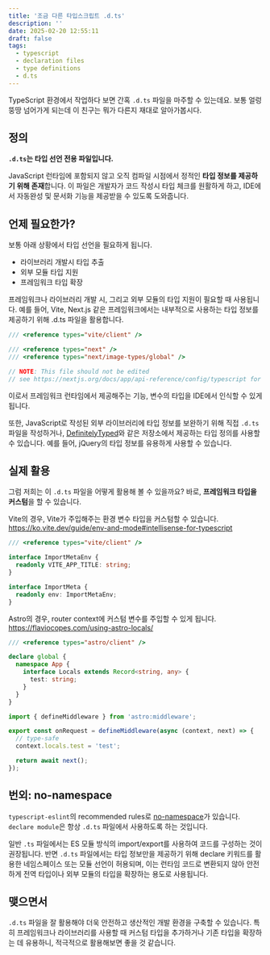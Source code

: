 ```yaml
---
title: '조금 다른 타입스크립트 .d.ts'
description: ''
date: 2025-02-20 12:55:11
draft: false
tags:
  - typescript
  - declaration files
  - type definitions
  - d.ts
---
```


TypeScript 환경에서 작업하다 보면 간혹 `.d.ts` 파일을 마주할 수 있는데요.
보통 얼렁뚱땅 넘어가게 되는데 이 친구는 뭐가 다른지 재대로 알아가봅시다.

## 정의

**`.d.ts`는 타입 선언 전용 파일입니다.**

JavaScript 런타임에 포함되지 않고 오직 컴파일 시점에서 정적인 **타입 정보를 제공하기 위해 존재**합니다. 이 파일은 개발자가 코드 작성시 타입 체크를 원활하게 하고, IDE에서 자동완성 및 문서화 기능을 제공받을 수 있도록 도와줍니다.

## 언제 필요한가?

보통 아래 상황에서 타입 선언을 필요하게 됩니다.

- 라이브러리 개발시 타입 추출
- 외부 모듈 타입 지원
- 프레임워크 타입 확장

프레임워크나 라이브러리 개발 시, 그리고 외부 모듈의 타입 지원이 필요할 때 사용됩니다.
예를 들어, Vite, Next.js 같은 프레임워크에서는 내부적으로 사용하는 타입 정보를 제공하기 위해 .d.ts 파일을 활용합니다.

```ts title="vite-env.d.ts"
/// <reference types="vite/client" />
```

```ts title="next-env.d.ts"
/// <reference types="next" />
/// <reference types="next/image-types/global" />

// NOTE: This file should not be edited
// see https://nextjs.org/docs/app/api-reference/config/typescript for more information.
```

이로서 프레임워크 런타임에서 제공해주는 기능, 변수의 타입을 IDE에서 인식할 수 있게 됩니다.

또한, JavaScript로 작성된 외부 라이브러리에 타입 정보를 보완하기 위해 직접 `.d.ts` 파일을 작성하거나, [DefinitelyTyped](https://github.com/DefinitelyTyped/DefinitelyTyped)와 같은 저장소에서 제공하는 타입 정의를 사용할 수 있습니다. 예를 들어, jQuery의 타입 정보를 유용하게 사용할 수 있습니다.

## 실제 활용

그럼 저희는 이 `.d.ts` 파일을 어떻게 활용해 볼 수 있을까요?
바로, **프레임워크 타입을 커스텀**을 할 수 있습니다.

Vite의 경우, Vite가 주입해주는 환경 변수 타입을 커스텀할 수 있습니다.
https://ko.vite.dev/guide/env-and-mode#intellisense-for-typescript

```ts title="vite-env.d.ts"
/// <reference types="vite/client" />

interface ImportMetaEnv {
  readonly VITE_APP_TITLE: string;
}

interface ImportMeta {
  readonly env: ImportMetaEnv;
}
```

Astro의 경우, router context에 커스텀 변수를 주입할 수 있게 됩니다.
https://flaviocopes.com/using-astro-locals/

```ts title="env.d.ts"
/// <reference types="astro/client" />

declare global {
  namespace App {
    interface Locals extends Record<string, any> {
      test: string;
    }
  }
}
```

```ts {5}
import { defineMiddleware } from 'astro:middleware';

export const onRequest = defineMiddleware(async (context, next) => {
  // type-safe
  context.locals.test = 'test';

  return await next();
});
```

## 번외: no-namespace

`typescript-eslint`의 recommended rules로 [no-namespace](https://typescript-eslint.io/rules/no-namespace/)가 있습니다.
`declare module`은 항상 `.d.ts` 파일에서 사용하도록 하는 것입니다.

일반 `.ts` 파일에서는 ES 모듈 방식의 import/export를 사용하여 코드를 구성하는 것이 권장됩니다.
반면 `.d.ts` 파일에서는 타입 정보만을 제공하기 위해 declare 키워드를 활용한 네임스페이스 또는 모듈 선언이 허용되며, 이는 런타임 코드로 변환되지 않아 안전하게 전역 타입이나 외부 모듈의 타입을 확장하는 용도로 사용됩니다.

## 맺으면서

`.d.ts` 파일을 잘 활용해야 더욱 안전하고 생산적인 개발 환경을 구축할 수 있습니다. 특히 프레임워크나 라이브러리를 사용할 때 커스텀 타입을 추가하거나 기존 타입을 확장하는 데 유용하니, 적극적으로 활용해보면 좋을 것 같습니다.
